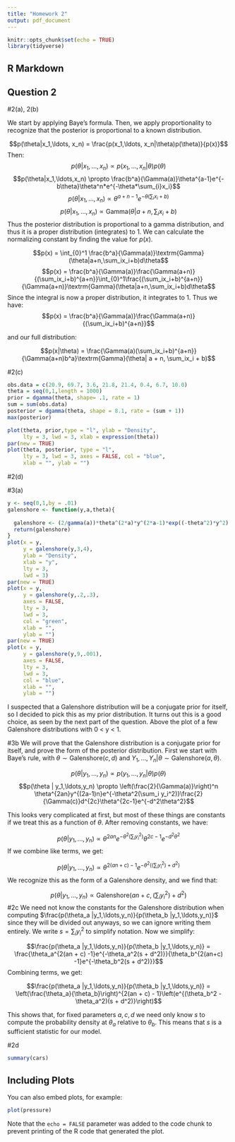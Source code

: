 ```yaml
---
title: "Homework 2"
output: pdf_document
---
```


```r
knitr::opts_chunk$set(echo = TRUE)
library(tidyverse)
```


## R Markdown

## Question 2

#2(a), 2(b)

We start by applying Baye's formula. Then, we apply proportionality to recognize that the posterior is proportional to a known distribution. 

$$p(\theta|x_1,\ldots, x_n) = \frac{p(x_1,\ldots, x_n|\theta)p(\theta)}{p(x)}$$
Then: 
$$p(\theta|x_1,\ldots, x_n) \propto p(x_1,\ldots, x_n|\theta)p(\theta)$$
$$p(\theta|x_1,\ldots,x_n) \propto \frac{b^a}{\Gamma(a)}\theta^{a-1}e^{-b\theta}\theta^n*e^{-\theta*\sum_{i}x_i}$$
$$p(\theta|x_1,\ldots,x_n) \propto \theta^{a + n - 1}e^{-\theta(\sum_ix_i + b)}$$
$$p(\theta|x_1,\ldots,x_n) \propto \textrm{Gamma}(\theta| a + n, \sum_ix_i + b)$$
Thus the posterior distribution is proportional to a gamma distribution, and thus it is a proper distribution (integrates) to 1. We can calculate the normalizing constant by finding the value for $p(x)$.

$$p(x) = \int_{0}^1 \frac{b^a}{\Gamma(a)}\textrm{Gamma}(\theta|a+n,\sum_ix_i+b)d\theta$$
$$p(x) = \frac{b^a}{\Gamma(a)}\frac{\Gamma(a+n)}{(\sum_ix_i+b)^{a+n}}\int_{0}^1\frac{(\sum_ix_i+b)^{a+n}}{\Gamma(a+n)}\textrm{Gamma}(\theta|a+n,\sum_ix_i+b)d\theta$$
Since the integral is now a proper distribution, it integrates to 1. Thus we have: 
$$p(x) = \frac{b^a}{\Gamma(a)}\frac{\Gamma(a+n)}{(\sum_ix_i+b)^{a+n}}$$

and our full distribution:

$$p(x|\theta) = \frac{\Gamma(a)(\sum_ix_i+b)^{a+n}}{\Gamma(a+n)b^a}\textrm{Gamma}(\theta| a + n, \sum_ix_i + b)$$

#2(c)

```r
obs.data = c(20.9, 69.7, 3.6, 21.8, 21.4, 0.4, 6.7, 10.0)
theta = seq(0,1,length = 1000)
prior = dgamma(theta, shape= .1, rate = 1)
sum = sum(obs.data)
posterior = dgamma(theta, shape = 8.1, rate = (sum + 1))
max(posterior)
```

```r
plot(theta, prior,type = "l", ylab = "Density",
     lty = 3, lwd = 3, xlab = expression(theta))
par(new = TRUE)
plot(theta, posterior, type = "l",
     lty = 3, lwd = 3, axes = FALSE, col = "blue", 
     xlab = "", ylab = "") 
```

#2(d)

#3(a) 
```r
y <- seq(0,1,by = .01)
galenshore <- function(y,a,theta){
 
  galenshore <- (2/gamma(a))*theta^(2*a)*y^(2*a-1)*exp((-theta^2)*y^2)
  return(galenshore)
}
plot(x = y, 
     y = galenshore(y,3,4), 
     ylab = "Density", 
     xlab = "y", 
     lty = 3, 
     lwd = 3)
par(new = TRUE)
plot(x = y, 
     y = galenshore(y,.2,.3), 
     axes = FALSE,
     lty = 3, 
     lwd = 3,
     col = "green",
     xlab = "",
     ylab = "")
par(new = TRUE)
plot(x = y, 
     y = galenshore(y,9,.001), 
     axes = FALSE,
     lty = 3, 
     lwd = 3,
     col = "blue",
     xlab = "",
     ylab = "")

```
I suspected that a Galenshore distribution will be a conjugate prior for itself, so I decided to pick this as my prior distribution. It turns out this is a good choice, as seen by the next part of the question. Above the plot of a few Galenshore distributions with 0 < y < 1. 

#3b
We will prove that the Galenshore distribution is a conjugate prior for itself, and prove the form of the posterior distribution. First we start with Baye's rule, with $\theta \sim \textrm{Galenshore}(c,d)$ and $Y_1,\ldots,Y_n | \theta \sim \textrm{Galenshore}(a,\theta)$.

$$p(\theta | y_1,\ldots,y_n) \propto p(y_1,\ldots,y_n | \theta)p(\theta)$$
$$p(\theta | y_1,\ldots,y_n) \propto  \left(\frac{2}{\Gamma(a)}\right)^n \theta^{2an}y^{(2a-1)n}e^{-\theta^2(\sum_i y_i^2)}\frac{2}{\Gamma(c)}d^{2c}\theta^{2c-1}e^{-d^2\theta^2}$$

This looks very complicated at first, but most of these things are constants if we treat this as a function of $\theta$. After removing constants, we have: 

$$p(\theta|y_1,\ldots,y_n) \propto \theta^{2an}e^{-\theta^2(\sum_i y_i^2)}\theta^{2c-1}e^{-d^2\theta^2}$$
If we combine like terms, we get: 

$$p(\theta | y_1,\ldots,y_n) \propto \theta^{2(an + c) -1}e^{-\theta^2\left(\left(\sum_i y_i^2\right) + d^2\right)}$$
We recognize this as the form of a Galenshore density, and we find that: 

$$p(\theta | y_1,\ldots,y_n) \propto \textrm{Galenshore}\left(an + c, \left(\sum_i y_i^2\right) + d^2 \right)$$
#2c
We need not know the constants for the Galenshore distribution when computing $\frac{p(\theta_a |y_1,\ldots,y_n)}{p(\theta_b |y_1,\ldots,y_n)}$ since they will be divided out anyways, so we can ignore writing them entirely. We write $s = \sum_i y_i^2$ to simplify notation. Now we simplify: 

$$\frac{p(\theta_a |y_1,\ldots,y_n)}{p(\theta_b |y_1,\ldots,y_n)} = \frac{\theta_a^{2(an + c) -1}e^{-\theta_a^2(s + d^2)}}{\theta_b^{2(an+c) -1}e^{-\theta_b^2(s + d^2)}}$$
Combining terms, we get: 

$$\frac{p(\theta_a |y_1,\ldots,y_n)}{p(\theta_b |y_1,\ldots,y_n)} = 
\left(\frac{\theta_a}{\theta_b}\right)^{2(an + c) - 1}\left(e^{(\theta_b^2 -\theta_a^2)(s + d^2)}\right)$$

This shows that, for fixed parameters $a,c,d$ we need only know $s$ to compute the probability density at $\theta_a$ relative to $\theta_b$. This means that $s$ is a sufficient statistic for our model. 

#2d

```r
summary(cars)
```

## Including Plots

You can also embed plots, for example:

```r
plot(pressure)
```

Note that the `echo = FALSE` parameter was added to the code chunk to prevent printing of the R code that generated the plot.

